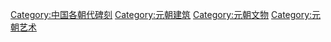 [[Category:中国各朝代碑刻|Category:中国各朝代碑刻]]
[[Category:元朝建筑|Category:元朝建筑]]
[[Category:元朝文物|Category:元朝文物]]
[[Category:元朝艺术|Category:元朝艺术]]